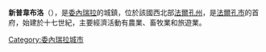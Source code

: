 '''新普韋布洛'''（{{lang-es|Pueblo Nuevo}}），是[[委內瑞拉|委內瑞拉]]的城鎮，位於該國西北部[[法爾孔州|法爾孔州]]，是[[法爾孔市_(法爾孔州)|法爾孔市]]的首府，始建於十七世紀，主要經濟活動有農業、畜牧業和旅遊業。

{{Venezuela-geo-stub}}
[[Category:委內瑞拉城市|Category:委內瑞拉城市]]